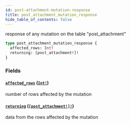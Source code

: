 ```yaml
---
id: post-attachment-mutation-response
title: post_attachment_mutation_response
hide_table_of_contents: false
---
```


response of any mutation on the table "post_attachment"

```graphql
type post_attachment_mutation_response {
  affected_rows: Int!
  returning: [post_attachment!]!
}
```

### Fields

#### [`affected_rows`](#) ([`Int!`](../scalars/int))

number of rows affected by the mutation

#### [`returning`](#) ([`[post_attachment!]!`](../objects/post-attachment))

data from the rows affected by the mutation
